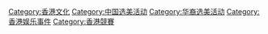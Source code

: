 {{catmore}}

[[Category:香港文化|Category:香港文化]]
[[Category:中国选美活动|Category:中国选美活动]]
[[Category:华裔选美活动|Category:华裔选美活动]]
[[Category:香港娱乐事件|Category:香港娱乐事件]]
[[Category:香港競賽|Category:香港競賽]]